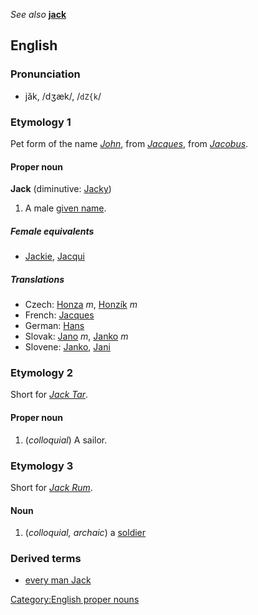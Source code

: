 ''See also'' '''[[jack]]'''

==English==
===Pronunciation===
*jăk, /dʒæk/, /<tt>dZ{k</tt>/

===Etymology 1===
Pet form of the name ''[[John]]'', from {{Fr.}} ''[[Jacques]]'', from {{L.}} ''[[Jacobus]]''.

====Proper noun====
'''Jack''' (diminutive: [[Jacky]])

#A male [[given name]].

=====Female equivalents=====
*[[Jackie]], [[Jacqui]]

=====Translations=====
*Czech: [[Honza]] ''m'', [[Honzík]] ''m''
*French: [[Jacques]]
*German: [[Hans]]
*Slovak: [[Jano#Slovak|Jano]] ''m'', [[Janko#Slovak|Janko]] ''m''
*Slovene: [[Janko]], [[Jani]]

===Etymology 2===
{{etymstub}}
Short for ''[[Jack Tar]]''.

====Proper noun====
# (''colloquial'') A sailor.

===Etymology 3===
{{etymstub}}
Short for ''[[Jack Rum]]''.
====Noun====
# (''colloquial, archaic'') a [[soldier]]

===Derived terms===
*[[every man Jack]]


[[Category:English proper nouns]]